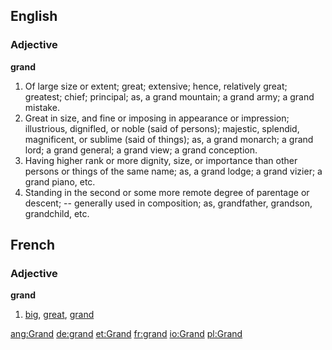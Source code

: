 ==English==

===Adjective===

'''grand'''

#Of large size or extent; great; extensive; hence, relatively great; greatest; chief; principal; as, a grand mountain; a grand army; a grand mistake.
#Great in size, and fine or imposing in appearance or impression; illustrious, dignifled, or noble (said of persons); majestic, splendid, magnificent, or sublime (said of things); as, a grand monarch; a grand lord; a grand general; a grand view; a grand conception.
#Having higher rank or more dignity, size, or importance than other persons or things of the same name; as, a grand lodge; a grand vizier; a grand piano, etc.
#Standing in the second or some more remote degree of parentage or descent; -- generalIy used in composition; as, grandfather, grandson, grandchild, etc.

==French==

===Adjective===

'''grand'''

# [[big]], [[great]], [[grand]]

[[ang:Grand]]
[[de:grand]]
[[et:Grand]]
[[fr:grand]]
[[io:Grand]]
[[pl:Grand]]